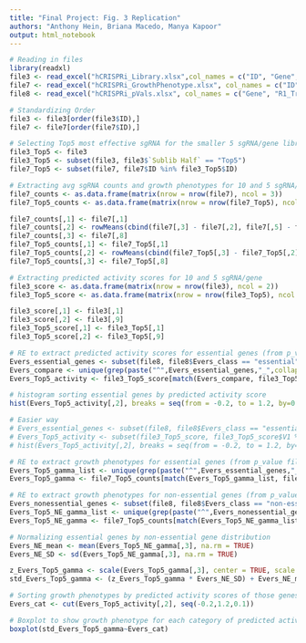```yaml
---
title: "Final Project: Fig. 3 Replication"
authors: "Anthony Hein, Briana Macedo, Manya Kapoor"
output: html_notebook
---
```


```r
# Reading in files
library(readxl)
file3 <- read_excel("hCRISPRi_Library.xlsx",col_names = c("ID", "Gene", "TSS", "Protospacer", "Rank", "Predicted Activity Score", "Empirical Score", "Off-Target Stringency", "Predicyed Score 2.1", "Sublibrary", "Sublib Half"), na = "nan", skip = 9)
file7 <- read_excel("hCRISPRi_GrowthPhenotype.xlsx", col_names = c("ID", "T0_R1", "E_R1", "T0_R2", "E_R2", "gamma_R1", "gamma_R2", "gamma_avg"), na = "nan", skip = 2)
file8 <- read_excel("hCRISPRi_pVals.xlsx", col_names = c("Gene", "R1_Transcripts", "R1_MWP", "R1_AvgP3", "R1_sgRNApass", "R2_Transcripts", "R2_MWP", "R2_AvgP3", "R2_sgRNApass", "Avg_Transcripts", "Avg_MWP", "Avg_AvgP3", "Avg_sgRNApass","Hart_class", "Evers_class", "BCRamp_Wang"), na = "nan", skip = 2)
```

```r
# Standardizing Order
file3 <- file3[order(file3$ID),]
file7 <- file7[order(file7$ID),]
```

```r
# Selecting Top5 most effective sgRNA for the smaller 5 sgRNA/gene library
file3_Top5 <- file3
file3_Top5 <- subset(file3, file3$`Sublib Half` == "Top5")
file7_Top5 <- subset(file7, file7$ID %in% file3_Top5$ID)
```

```r
# Extracting avg sgRNA counts and growth phenotypes for 10 and 5 sgRNA/gene
file7_counts <- as.data.frame(matrix(nrow = nrow(file7), ncol = 3))
file7_Top5_counts <- as.data.frame(matrix(nrow = nrow(file7_Top5), ncol = 3))

file7_counts[,1] <- file7[,1]
file7_counts[,2] <- rowMeans(cbind(file7[,3] - file7[,2], file7[,5] - file7[,4]))
file7_counts[,3] <- file7[,8]
file7_Top5_counts[,1] <- file7_Top5[,1]
file7_Top5_counts[,2] <- rowMeans(cbind(file7_Top5[,3] - file7_Top5[,2], file7_Top5[,5] - file7_Top5[,4]))
file7_Top5_counts[,3] <- file7_Top5[,8]
```

```r
# Extracting predicted activity scores for 10 and 5 sgRNA/gene
file3_score <- as.data.frame(matrix(nrow = nrow(file3), ncol = 2))
file3_Top5_score <- as.data.frame(matrix(nrow = nrow(file3_Top5), ncol = 2))

file3_score[,1] <- file3[,1]
file3_score[,2] <- file3[,9]
file3_Top5_score[,1] <- file3_Top5[,1]
file3_Top5_score[,2] <- file3_Top5[,9]
```


```r
# RE to extract predicted activity scores for essential genes (from p_value file 8)
Evers_essential_genes <- subset(file8, file8$Evers_class == "essential")$Gene
Evers_compare <- unique(grep(paste("^",Evers_essential_genes,"_",collapse="|",sep=""), file3_Top5_score$V1, value=TRUE))
Evers_Top5_activity <- file3_Top5_score[match(Evers_compare, file3_Top5_score[,1]),1:2]

# histogram sorting essential genes by predicted activity score
hist(Evers_Top5_activity[,2], breaks = seq(from = -0.2, to = 1.2, by=0.1))

# Easier way 
# Evers_essential_genes <- subset(file8, file8$Evers_class == "essential")$Gene
# Evers_Top5_activity <- subset(file3_Top5_score, file3_Top5_score$V1 %in% Evers_essential_genes)
# hist(Evers_Top5_activity[,2], breaks = seq(from = -0.2, to = 1.2, by=0.1))
```

```r
# RE to extract growth phenotypes for essential genes (from p_value file 8)
Evers_Top5_gamma_list <- unique(grep(paste("^",Evers_essential_genes,"_",collapse="|",sep=""), file7_Top5_counts$V1, value=TRUE))
Evers_Top5_gamma <- file7_Top5_counts[match(Evers_Top5_gamma_list, file7_Top5_counts[,1]),1:3]

# RE to extract growth phenotypes for non-essential genes (from p_value file 8)
Evers_nonessential_genes <- subset(file8, file8$Evers_class == "non-essential")$Gene
Evers_Top5_NE_gamma_list <- unique(grep(paste("^",Evers_nonessential_genes,"_",collapse="|",sep=""), file7_Top5_counts$V1, value=TRUE))
Evers_Top5_NE_gamma <- file7_Top5_counts[match(Evers_Top5_NE_gamma_list, file7_Top5_counts[,1]),1:3]

# Normalizing essential genes by non-essential gene distribution
Evers_NE_mean <- mean(Evers_Top5_NE_gamma[,3], na.rm = TRUE)
Evers_NE_SD <- sd(Evers_Top5_NE_gamma[,3], na.rm = TRUE)

z_Evers_Top5_gamma <- scale(Evers_Top5_gamma[,3], center = TRUE, scale = TRUE)
std_Evers_Top5_gamma <- (z_Evers_Top5_gamma * Evers_NE_SD) + Evers_NE_mean

# Sorting growth phenotypes by predicted activity scores of those genes
Evers_cat <- cut(Evers_Top5_activity[,2], seq(-0.2,1.2,0.1))

# Boxplot to show growth phenotype for each category of predicted activity score
boxplot(std_Evers_Top5_gamma~Evers_cat)
```